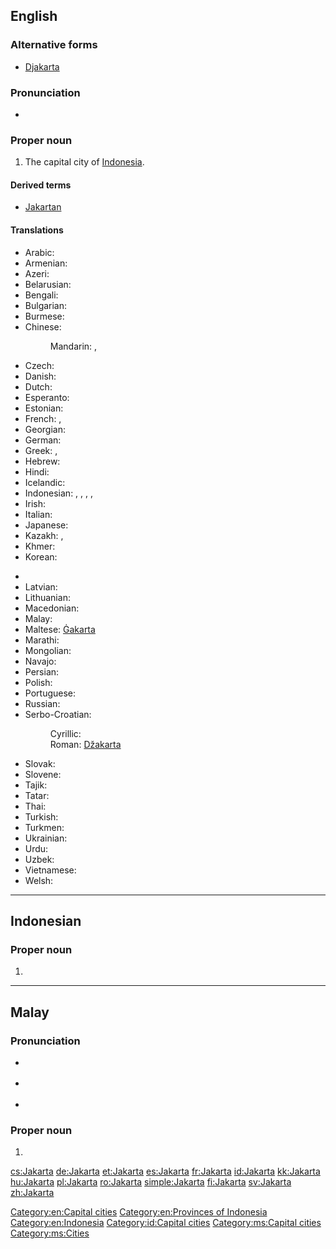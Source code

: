 ==English==
{{wikipedia}}

===Alternative forms===
* [[Djakarta]]

===Pronunciation===
* {{rhymes|ɑː(ɹ)tə}}

===Proper noun===
{{en-proper noun}}

# The capital city of [[Indonesia]].

====Derived terms====
* [[Jakartan]]

====Translations====
{{trans-top|capital of Indonesia}}
* Arabic: {{t-|ar|جاكرتا|f|tr=jakarta}}
* Armenian: {{t-|hy|Ջակարտա|tr=Jakarta|sc=Armn}}
* Azeri: {{t|az|Cakarta}}
* Belarusian: {{t-|be|Джакарта|f|tr=Džakárta}}
* Bengali: {{t|bn|জাকার্তা|tr=jakarta|sc=Beng}}
* Bulgarian: {{t-|bg|Джакарта|f|tr=Džakárta}}
* Burmese: {{t-|my|ဂျကာတာမြို့|tr=Gyăkatamyo.|sc=Mymr}}
* Chinese:
*: Mandarin: {{t-|cmn|雅加達|sc=Hani}}, {{t-|cmn|雅加达|tr=Yǎjiādá|sc=Hani}}
* Czech: {{t|cs|Jakarta|f}}
* Danish: {{t-|da|Jakarta}}
* Dutch: {{t|nl|Jakarta}}
* Esperanto: {{t-|eo|Ĝakarto}}
* Estonian: {{t|et|Jakarta}}
* French: {{t+|fr|Jakarta}}, {{t-|fr|Djakarta}}
* Georgian: {{t-|ka|ჯაკარტა|tr=jakarta|sc=Geor}}
* German: {{t+|de|Jakarta|n}}
* Greek: {{t-|el|Τζακάρτα|f|tr=Tzakárta|sc=Grek}}, {{qualifier|formerly}} {{t-|el|Βαταβία|f|tr=Vatavía|sc=Grek}}
* Hebrew: {{t-|he|ג'קרטה}}
* Hindi: {{t-|hi|जकार्ता|tr=jakārtā}}
* Icelandic: {{t|is|Djakarta}}
* Indonesian: {{t+|id|Jakarta}}, {{qualifier|former name}} {{t-|id|Djakarta}}, {{t-|id|Sunda Kelapa}}, {{t-|id|Jayakarta}}, {{t-|id|Batavia}}
* Irish: {{t-|ga|Iacárta}}
* Italian: {{t|it|Giacarta|f}}
* Japanese: {{t-|ja|ジャカルタ|tr=Jakaruta}}
* Kazakh: {{t|kk|Джакарта|tr=Džakárta|sc=Cyrl}}, {{t|kk|Джакарта|tr=Djakarta|sc=Cyrl}}
* Khmer: {{t-|km|ចាការតា|tr=jaakaata|sc=Khmr}}
* Korean: {{t+|ko|자카르타|tr=Jakareuta|sc=Hang}}
{{trans-mid}}
* {{trreq|lo}}
* Latvian: {{t-|lv|Džakarta}}
* Lithuanian: {{t|lt|Džakarta}}
* Macedonian: {{t-|mk|Џакарта|f|tr=Džakárta}}
* Malay: {{t-|ms|Jakarta}}
* Maltese: [[Ġakarta]]
* Marathi: {{t-|mr|जकार्ता|tr=jakārtā|sc=Deva}}
* Mongolian: {{t|mn|Жакарта|tr=Žakarta|sc=Cyrl}}
* Navajo: {{tø|nv|Jakʼáta}}
* Persian: {{t-|fa|جاکارتا|tr=Jâkârtâ|sc=fa-Arab}}
* Polish: {{t+|pl|Dżakarta|f}}
* Portuguese: {{t-|pt|Jacarta|f}}
* Russian: {{t-|ru|Джакарта|f|tr=Džakárta}}
* Serbo-Croatian:
*: Cyrillic: {{t-|sh|Џакарта|f}}
*: Roman: [[Džakarta#Serbo-Croatian|Džakarta]] {{f}}
* Slovak: {{t|sk|Jakarta|f}}
* Slovene: {{t|sl|Džakarta|f}}
* Tajik: {{t|tg|Ҷакарта|tr=Jakarta|sc=Cyrl}}
* Tatar: {{t|tt|Джакарта|tr=Cakarta|sc=Cyrl}}
* Thai: {{t-|th|จาการ์ตา|tr=jaa-gaa-dtaa}}
* Turkish: {{t-|tr|Cakarta}}
* Turkmen: {{t|tk|Jakarta}}
* Ukrainian: {{t-|uk|Джакарта|f|tr=Džakárta}}
* Urdu: {{t-|ur|جکارتہ|tr=jakārtā|sc=ur-Arab}}
* Uzbek: {{t|uz|Jakarta}}
* Vietnamese: {{t-|vi|Jakarta}}
* Welsh: {{t-|cy|Jakarta}}
{{trans-bottom}}

[[Category:en:Capital cities]]
[[Category:en:Provinces of Indonesia]]
[[Category:en:Indonesia]]

----

==Indonesian==
{{wikipedia|lang=id}}

===Proper noun===
{{head|id|proper noun}}

# {{l|en|Jakarta}}

[[Category:id:Capital cities]]

----

==Malay==
{{wikipedia|lang=ms}}

===Pronunciation===
* {{a|Johor-Selangor}} {{IPA|/d͡ʒaka(r)tə/|lang=ms}}
* {{a|Riau-Lingga}} {{IPA|/d͡ʒaka(r)ta/|lang=ms}}
* {{rhymes|a(r)tə|tə|ə|lang=ms}}

===Proper noun===
{{head|ms|proper noun}}

# {{l|en|Jakarta}}

[[Category:ms:Capital cities]]
[[Category:ms:Cities]]

[[cs:Jakarta]]
[[de:Jakarta]]
[[et:Jakarta]]
[[es:Jakarta]]
[[fr:Jakarta]]
[[id:Jakarta]]
[[kk:Jakarta]]
[[hu:Jakarta]]
[[pl:Jakarta]]
[[ro:Jakarta]]
[[simple:Jakarta]]
[[fi:Jakarta]]
[[sv:Jakarta]]
[[zh:Jakarta]]